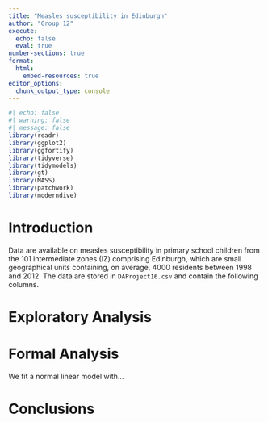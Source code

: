 ```yaml
---
title: "Measles susceptibility in Edinburgh"
author: "Group 12"
execute: 
  echo: false
  eval: true
number-sections: true
format:
  html:
    embed-resources: true
editor_options: 
  chunk_output_type: console
---
```


```r
#| echo: false
#| warning: false
#| message: false
library(readr)
library(ggplot2)
library(ggfortify)
library(tidyverse)
library(tidymodels)
library(gt)
library(MASS)
library(patchwork)
library(moderndive)
```

# Introduction {#sec-intro}

Data are available on measles susceptibility in primary school children from the 101 intermediate zones (IZ) comprising Edinburgh, which are small geographical units containing, on average, 4000 residents between 1998 and 2012. The data are stored in `DAProject16.csv` and contain the following columns.

# Exploratory Analysis {#sec-EA}

# Formal Analysis {#sec-FA}


We fit a normal linear model with...

# Conclusions {#sec-con}
